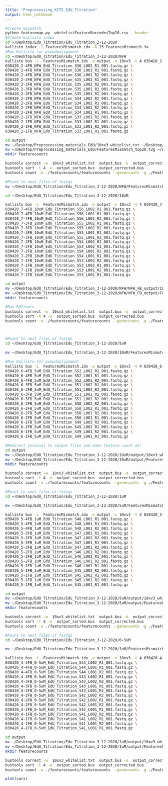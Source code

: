 ```yaml
---
title: "Preprocessing_KITE_EdU_Titration"
output: html_notebook
---
```

```bash
#Create mismatch
python featuremap.py  whitelistFeatureBarcodesTop20.csv --header
#Create kallisto index 
cd ~/Desktop/EdU_Titration/Edu_Titration_3-12-2020
kallisto index -i FeaturesMismatch.idx -k 15 FeaturesMismatch.fa
#Run Kallisto for pseudoalignment
cd ~/Desktop/EdU_Titration/Edu_Titration_3-12-2020/NFW
kallisto bus -i  FeaturesMismatch.idx -o output -x 10xv3 -t 4 030420_2-4FB_NFW_EdU_Titration_S36_L002_R2_001.fastq.gz \
030420_2-4FB_NFW_EdU_Titration_S36_L002_R1_001.fastq.gz \
030420_2-4FB_NFW_EdU_Titration_S36_L001_R1_001.fastq.gz \
030420_2-4FB_NFW_EdU_Titration_S36_L001_R2_001.fastq.gz \
030420_2-3FB_NFW_EdU_Titration_S35_L002_R1_001.fastq.gz \
030420_2-3FB_NFW_EdU_Titration_S35_L002_R2_001.fastq.gz \
030420_2-3FB_NFW_EdU_Titration_S35_L001_R1_001.fastq.gz \
030420_2-3FB_NFW_EdU_Titration_S35_L001_R2_001.fastq.gz \
030420_2-2FB_NFW_EdU_Titration_S34_L002_R2_001.fastq.gz \
030420_2-2FB_NFW_EdU_Titration_S34_L002_R1_001.fastq.gz \
030420_2-2FB_NFW_EdU_Titration_S34_L001_R2_001.fastq.gz \
030420_2-2FB_NFW_EdU_Titration_S34_L001_R1_001.fastq.gz \
030420_2-1FB_NFW_EdU_Titration_S33_L002_R2_001.fastq.gz \
030420_2-1FB_NFW_EdU_Titration_S33_L002_R1_001.fastq.gz \
030420_2-1FB_NFW_EdU_Titration_S33_L001_R2_001.fastq.gz \
030420_2-1FB_NFW_EdU_Titration_S33_L001_R1_001.fastq.gz 

cd output
mv ~/Desktop/Preprocessing_materials_EdU/10xv3_whitelist.txt ~/Desktop/EdU_Titration/Edu_Titration_3-12-2020/NFW/output
mv ~/Desktop/Preprocessing_materials_EdU/FeaturesMismatch_top20.t2g ~/Desktop/EdU_Titration/Edu_Titration_3-12-2020/NFW/output
mkdir featurecounts

bustools correct -w  10xv3_whitelist.txt  output.bus -o  output_corrected.bus
bustools sort -t 4 -o  output_sorted.bus  output_corrected.bus
bustools count -o ./featurecounts/featurecounts --genecounts -g ./FeaturesMismatch_top20.t2g -e ./matrix.ec -t ./transcripts.txt ./output_sorted.bus

#Point to next files of fastqs
mv ~/Desktop/EdU_Titration/Edu_Titration_3-12-2020/NFW/FeaturesMismatch.idx ~/Desktop/EdU_Titration/Edu_Titration_3-12-2020/10uM

cd ~/Desktop/EdU_Titration/Edu_Titration_3-12-2020/10uM

kallisto bus -i  FeaturesMismatch.idx -o output -x 10xv3 -t 4 030420_7-4FB_10uM_EdU_Titration_S56_L002_R2_001.fastq.gz \
030420_7-4FB_10uM_EdU_Titration_S56_L002_R1_001.fastq.gz \
030420_7-4FB_10uM_EdU_Titration_S56_L001_R1_001.fastq.gz \
030420_7-4FB_10uM_EdU_Titration_S56_L001_R2_001.fastq.gz \
030420_7-3FB_10uM_EdU_Titration_S55_L002_R1_001.fastq.gz \
030420_7-3FB_10uM_EdU_Titration_S55_L002_R2_001.fastq.gz \
030420_7-3FB_10uM_EdU_Titration_S55_L001_R1_001.fastq.gz \
030420_7-3FB_10uM_EdU_Titration_S55_L001_R2_001.fastq.gz \
030420_7-2FB_10uM_EdU_Titration_S54_L002_R2_001.fastq.gz \
030420_7-2FB_10uM_EdU_Titration_S54_L002_R1_001.fastq.gz \
030420_7-2FB_10uM_EdU_Titration_S54_L001_R2_001.fastq.gz \
030420_7-2FB_10uM_EdU_Titration_S54_L001_R1_001.fastq.gz \
030420_7-1FB_10uM_EdU_Titration_S53_L002_R2_001.fastq.gz \
030420_7-1FB_10uM_EdU_Titration_S53_L002_R1_001.fastq.gz \
030420_7-1FB_10uM_EdU_Titration_S53_L001_R2_001.fastq.gz \
030420_7-1FB_10uM_EdU_Titration_S53_L001_R1_001.fastq.gz 

cd output
mv ~/Desktop/EdU_Titration/Edu_Titration_3-12-2020/NFW/NFW_FB_output/10xv3_whitelist.txt ~/Desktop/EdU_Titration/Edu_Titration_3-12-2020/10uM/output
mv ~/Desktop/EdU_Titration/Edu_Titration_3-12-2020/NFW/NFW_FB_output/FeaturesMismatch_top20.t2g ~/Desktop/EdU_Titration/Edu_Titration_3-12-2020/10uM/output
mkdir featurecounts

#Run BUStools
bustools correct -w  10xv3_whitelist.txt  output.bus -o  output_corrected.bus
bustools sort -t 4 -o  output_sorted.bus  output_corrected.bus
bustools count -o ./featurecounts/featurecounts --genecounts -g ./FeaturesMismatch_top20.t2g -e ./matrix.ec -t ./transcripts.txt ./output_sorted.bus



#Point to next files of fastqs
cd ~/Desktop/EdU_Titration/Edu_Titration_3-12-2020/5uM

mv ~/Desktop/EdU_Titration/Edu_Titration_3-12-2020/10uM/FeaturesMismatch.idx ~/Desktop/EdU_Titration/Edu_Titration_3-12-2020/5uM

#Run Kallisto for pseudoalignment
kallisto bus -i  FeaturesMismatch.idx -o output -x 10xv3 -t 4 030420_6-4FB_5uM_EdU_Titration_S52_L002_R2_001.fastq.gz \
030420_6-4FB_5uM_EdU_Titration_S52_L002_R1_001.fastq.gz \
030420_6-4FB_5uM_EdU_Titration_S52_L001_R1_001.fastq.gz \
030420_6-4FB_5uM_EdU_Titration_S52_L001_R2_001.fastq.gz \
030420_6-3FB_5uM_EdU_Titration_S51_L002_R1_001.fastq.gz \
030420_6-3FB_5uM_EdU_Titration_S51_L002_R2_001.fastq.gz \
030420_6-3FB_5uM_EdU_Titration_S51_L001_R1_001.fastq.gz \
030420_6-3FB_5uM_EdU_Titration_S51_L001_R2_001.fastq.gz \
030420_6-2FB_5uM_EdU_Titration_S50_L002_R2_001.fastq.gz \
030420_6-2FB_5uM_EdU_Titration_S50_L002_R1_001.fastq.gz \
030420_6-2FB_5uM_EdU_Titration_S50_L001_R2_001.fastq.gz \
030420_6-2FB_5uM_EdU_Titration_S50_L001_R1_001.fastq.gz \
030420_6-1FB_5uM_EdU_Titration_S49_L002_R2_001.fastq.gz \
030420_6-1FB_5uM_EdU_Titration_S49_L002_R1_001.fastq.gz \
030420_6-1FB_5uM_EdU_Titration_S49_L001_R2_001.fastq.gz \
030420_6-1FB_5uM_EdU_Titration_S49_L001_R1_001.fastq.gz 

#Redirect terminal to output files and make feature count dir 
cd output
mv ~/Desktop/EdU_Titration/Edu_Titration_3-12-2020/10uM/output/10xv3_whitelist.txt ~/Desktop/EdU_Titration/Edu_Titration_3-12-2020/5uM/output
mv ~/Desktop/EdU_Titration/Edu_Titration_3-12-2020/10uM/output/FeaturesMismatch_top20.t2g ~/Desktop/EdU_Titration/Edu_Titration_3-12-2020/5uM/output
mkdir featurecounts

bustools correct -w  10xv3_whitelist.txt  output.bus -o  output_corrected.bus
bustools sort -t 4 -o  output_sorted.bus  output_corrected.bus
bustools count -o ./featurecounts/featurecounts --genecounts -g ./FeaturesMismatch_top20.t2g -e ./matrix.ec -t ./transcripts.txt ./output_sorted.bus

#Point to next files of fastqs
cd ~/Desktop/EdU_Titration/Edu_Titration_3-12-2020/1uM

mv ~/Desktop/EdU_Titration/Edu_Titration_3-12-2020/5uM/FeaturesMismatch.idx ~/Desktop/EdU_Titration/Edu_Titration_3-12-2020/1uM

kallisto bus -i  FeaturesMismatch.idx -o output -x 10xv3 -t 4 030420_5-4FB_1uM_EdU_Titration_S48_L002_R2_001.fastq.gz \
030420_5-4FB_1uM_EdU_Titration_S48_L002_R1_001.fastq.gz \
030420_5-4FB_1uM_EdU_Titration_S48_L001_R1_001.fastq.gz \
030420_5-4FB_1uM_EdU_Titration_S48_L001_R2_001.fastq.gz \
030420_5-3FB_1uM_EdU_Titration_S47_L002_R1_001.fastq.gz \
030420_5-3FB_1uM_EdU_Titration_S47_L002_R2_001.fastq.gz \
030420_5-3FB_1uM_EdU_Titration_S47_L001_R1_001.fastq.gz \
030420_5-3FB_1uM_EdU_Titration_S47_L001_R2_001.fastq.gz \
030420_5-2FB_1uM_EdU_Titration_S46_L002_R2_001.fastq.gz \
030420_5-2FB_1uM_EdU_Titration_S46_L002_R1_001.fastq.gz \
030420_5-2FB_1uM_EdU_Titration_S46_L001_R2_001.fastq.gz \
030420_5-2FB_1uM_EdU_Titration_S46_L001_R1_001.fastq.gz \
030420_5-1FB_1uM_EdU_Titration_S45_L002_R2_001.fastq.gz \
030420_5-1FB_1uM_EdU_Titration_S45_L002_R1_001.fastq.gz \
030420_5-1FB_1uM_EdU_Titration_S45_L001_R2_001.fastq.gz \
030420_5-1FB_1uM_EdU_Titration_S45_L001_R1_001.fastq.gz 

cd output
mv ~/Desktop/EdU_Titration/Edu_Titration_3-12-2020/5uM/output/10xv3_whitelist.txt ~/Desktop/EdU_Titration/Edu_Titration_3-12-2020/1uM/output
mv ~/Desktop/EdU_Titration/Edu_Titration_3-12-2020/5uM/output/FeaturesMismatch_top20.t2g ~/Desktop/EdU_Titration/Edu_Titration_3-12-2020/1uM/output
mkdir featurecounts

bustools correct -w  10xv3_whitelist.txt  output.bus -o  output_corrected.bus
bustools sort -t 4 -o  output_sorted.bus  output_corrected.bus
bustools count -o ./featurecounts/featurecounts --genecounts -g ./FeaturesMismatch_top20.t2g -e ./matrix.ec -t ./transcripts.txt ./output_sorted.bus

#Point to next files of fastqs
cd ~/Desktop/EdU_Titration/Edu_Titration_3-12-2020/0-5uM

mv ~/Desktop/EdU_Titration/Edu_Titration_3-12-2020/1uM/FeaturesMismatch.idx ~/Desktop/EdU_Titration/Edu_Titration_3-12-2020/0-5uM

kallisto bus -i  FeaturesMismatch.idx -o output -x 10xv3 -t 4 030420_4-4FB_0-5uM_EdU_Titration_S44_L002_R2_001.fastq.gz \
030420_4-4FB_0-5uM_EdU_Titration_S44_L002_R1_001.fastq.gz \
030420_4-4FB_0-5uM_EdU_Titration_S44_L001_R1_001.fastq.gz \
030420_4-4FB_0-5uM_EdU_Titration_S44_L001_R2_001.fastq.gz \
030420_4-3FB_0-5uM_EdU_Titration_S43_L002_R1_001.fastq.gz \
030420_4-3FB_0-5uM_EdU_Titration_S43_L002_R2_001.fastq.gz \
030420_4-3FB_0-5uM_EdU_Titration_S43_L001_R1_001.fastq.gz \
030420_4-3FB_0-5uM_EdU_Titration_S43_L001_R2_001.fastq.gz \
030420_4-2FB_0-5uM_EdU_Titration_S42_L002_R2_001.fastq.gz \
030420_4-2FB_0-5uM_EdU_Titration_S42_L002_R1_001.fastq.gz \
030420_4-2FB_0-5uM_EdU_Titration_S42_L001_R2_001.fastq.gz \
030420_4-2FB_0-5uM_EdU_Titration_S42_L001_R1_001.fastq.gz \
030420_4-1FB_0-5uM_EdU_Titration_S41_L002_R2_001.fastq.gz \
030420_4-1FB_0-5uM_EdU_Titration_S41_L002_R1_001.fastq.gz \
030420_4-1FB_0-5uM_EdU_Titration_S41_L001_R2_001.fastq.gz \
030420_4-1FB_0-5uM_EdU_Titration_S41_L001_R1_001.fastq.gz 

cd output
mv ~/Desktop/EdU_Titration/Edu_Titration_3-12-2020/1uM/output/10xv3_whitelist.txt ~/Desktop/EdU_Titration/Edu_Titration_3-12-2020/0-5uM/output
mv ~/Desktop/EdU_Titration/Edu_Titration_3-12-2020/1uM/output/FeaturesMismatch_top20.t2g ~/Desktop/EdU_Titration/Edu_Titration_3-12-2020/0-5uM/output
mkdir featurecounts

bustools correct -w  10xv3_whitelist.txt  output.bus -o  output_corrected.bus
bustools sort -t 4 -o  output_sorted.bus  output_corrected.bus
bustools count -o ./featurecounts/featurecounts --genecounts -g ./FeaturesMismatch_top20.t2g -e ./matrix.ec -t ./transcripts.txt ./output_sorted.bus

```


```r
plot(cars)
```
